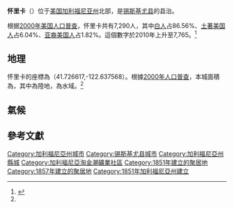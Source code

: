 {{NoteTA
|G1=USState
}}
{{Infobox settlement
|official_name            = 怀里卡
|other_name               =
|native_name              = Yreka
|nickname                 =
|settlement_type          = [[城市|城市]]
|motto                    =
|image_skyline            = Yreka statue.jpg
|imagesize                = 250x200px
|image_caption            = 怀里卡古蹟區入口處的雕像
|image_flag               =
|flag_size                =
|image_seal               =
|seal_size                =
|image_shield             =
|shield_size              =
|image_blank_emblem       =
|blank_emblem_type        =
|blank_emblem_size        =
|image_map                = Siskiyou_County_California_Incorporated_and_Unincorporated_areas_Yreka_Highlighted.svg
|mapsize                  = 250x200px
|map_caption              = 怀里卡在加利福尼亚州中的位置
|image_map1               =
|mapsize1                 =
|map_caption1             =
|image_dot_map            =
|dot_mapsize              =
|dot_map_caption          =
|dot_x                    =
|dot_y                    =
|pushpin_map              = 
|pushpin_label_position   = 
|pushpin_map_caption      =
|pushpin_mapsize          =
|subdivision_type         = [[世界地理索引|國家]]
|subdivision_name         = [[美國|美國]]
|subdivision_type1        = [[美國州份|州]]
|subdivision_name1        = [[加利福尼亚州|加利福尼亚州]]
|subdivision_type2        = [[縣_(美國)|縣]]
|subdivision_name2        = [[錫斯基尤縣|錫斯基尤縣]]
|subdivision_type3        =
|subdivision_name3        =
|subdivision_type4        =
|subdivision_name4        =
|government_footnotes     =
|government_type          =
|leader_title             =
|leader_name              =
|leader_title1            = 
|leader_name1             =
|leader_title2            =
|leader_name2             =
|leader_title3            =
|leader_name3             =
|leader_title4            =
|leader_name4             =
|established_title        = 
|established_date         =
|established_title2       = 
|established_date2        =
|established_title3       = 
|established_date3        =
|area_magnitude           =
| unit_pref               =US
| area_total_sq_mi        = 10.053
| area_land_sq_mi         = 9.980
| area_water_sq_mi        = 0.073
| area_total_km2          = 26.036
| area_land_km2           = 25.847
| area_water_km2          = 0.188
| area_water_percent      = 0.72
|area_footnotes           = <ref name ="Gazetteer files">{{cite web|title=US Gazetteer files 2010|url=http://www.census.gov/geo/www/gazetteer/files/Gaz_places_national.txt|publisher=[[United_States_Census_Bureau|United States Census Bureau]]|accessdate=2013-01-25|archive-url=https://www.webcitation.org/699nOulzi?url=http://www.census.gov/geo/www/gazetteer/files/Gaz_places_national.txt|archive-date=2012-07-14|dead-url=yes}}</ref>
|area_urban_km2           =
|area_urban_sq_mi         =
|area_metro_km2           =
|area_metro_sq_mi         =
|area_blank1_title        =
|area_blank1_km2          =
|area_blank1_sq_mi        =
|population_as_of         = 2010
|population_footnotes     = <ref name ="FactFinder">{{cite web|title=American FactFinder|url=http://factfinder2.census.gov/faces/nav/jsf/pages/index.xhtml|publisher=United States Census Bureau|accessdate=2013-01-25|archive-date=2012-02-17|archive-url=https://www.webcitation.org/65WtHj6J5?url=http://factfinder2.census.gov/faces/nav/jsf/pages/index.xhtml|dead-url=no}}</ref>
|population_note          =
|population_total         = 7765
|population_density_km2   = auto
|population_density_sq_mi = auto
|population_metro         =
|population_density_metro_km2     =
|population_density_metro_sq_mi   =
|population_urban                 =
|population_density_urban_km2     =
|population_density_urban_sq_mi   =
|population_blank1_title          =
|population_blank1                =
|population_density_blank1_km2    =
|population_density_blank1_sq_mi  =
|timezone                 = [[太平洋時區|PST]]
|utc_offset               = −8
|timezone_DST             = [[太平洋時區|PDT]]
|utc_offset_DST           = −7
|coordinates_display      = inline,title
|coordinates_type         = region:US_type:city
|latd = 41 |latm = 43 |lats = 36 |latNS = N
|longd = 122 |longm = 38 |longs = 15 |longEW = W
|elevation_footnotes      = <!--for references: use<ref> </ref> tags-->
|elevation_m              = 787
|elevation_ft             = 2582
|postal_code_type         = [[美國郵政編碼|ZIP代碼]]
|postal_code              = 96097
|area_code                = 530
|blank_name               = [[聯邦信息處理標準|FIPS代碼]]
|blank_info               = 06-86944
|blank1_name              = [[地名信息系統|GNIS代碼]]
|blank1_info              = 1652661
|website                  =  http://ci.yreka.ca.us
|footnotes                =
}}
'''怀里卡'''（{{lang-en|Yreka}}）位于[[美国|美国]][[加利福尼亚州|加利福尼亚州]]北部，是[[锡斯基尤县_(加利福尼亚州)|锡斯基尤县]]的县治。{{GR|6}}

根据[[2000年美国人口普查|2000年美国人口普查]]，怀里卡共有7,290人，其中[[白人|白人]]占86.56%、[[土著美国人|土著美国人]]占6.04%、[[亚裔美国人|亚裔美国人]]占1.82%。{{GR|2}}這個數字於2010年上升至7,765。<ref>{{Cite web |url=http://factfinder2.census.gov/ |title=2010 census factfinder2 |accessdate=2013-07-29 |archive-date=2013-09-11 |archive-url=https://web.archive.org/web/20130911234518/http://factfinder2.census.gov/ |dead-url=no }}</ref>

==地理==
怀里卡的座標為{{Coord|41|43|36|N|122|38|15|W|type:city}}（41.726617,-122.637568）。{{GR|1}}根據[[美國2000年人口普查|2000年人口普查]]，本城面積為{{convert|10.1|sqmi|sqkm|2}}，其中{{convert|10|sqmi|sqkm|2}}為陸地，{{convert|0.1|sqmi|sqkm|2}}為水域。<ref name ="Gazetteer files"/>

== 氣候 ==
{{Weather box
|location = 怀里卡
|single line = Y |imperial first = Y
|Jan record high F =  66
|Feb record high F =  74
|Mar record high F =  81
|Apr record high F =  96
|May record high F = 103
|Jun record high F = 109
|Jul record high F = 112
|Aug record high F = 110
|Sep record high F = 107
|Oct record high F =  95
|Nov record high F =  87
|Dec record high F =  66
|year record high F =112
|Jan high F = 45.9
|Feb high F = 51.4
|Mar high F = 58.0
|Apr high F = 63.8
|May high F = 73.2
|Jun high F = 81.8
|Jul high F = 91.8
|Aug high F = 91.2
|Sep high F = 83.1
|Oct high F = 70.0
|Nov high F = 52.8
|Dec high F = 44.7
|year high F =67.3
|Jan low F = 24.9
|Feb low F = 26.5
|Mar low F = 29.9
|Apr low F = 33.9
|May low F = 40.1
|Jun low F = 45.9
|Jul low F = 51.7
|Aug low F = 50.4
|Sep low F = 43.8
|Oct low F = 35.3
|Nov low F = 28.8
|Dec low F = 24.4
|year low F =36.3
|Jan record low F = −11
|Feb record low F = −11
|Mar record low F =   0
|Apr record low F =  17
|May record low F =  20
|Jun record low F =  26
|Jul record low F =  34
|Aug record low F =  33
|Sep record low F =  20
|Oct record low F =   7
|Nov record low F =   1
|Dec record low F = −11
|year record low F= −11
|precipitation colour = green
|Jan precipitation inch = 3.09
|Feb precipitation inch = 2.07
|Mar precipitation inch = 1.63
|Apr precipitation inch = 1.27
|May precipitation inch = 1.31
|Jun precipitation inch =  .97
|Jul precipitation inch =  .55
|Aug precipitation inch =  .36
|Sep precipitation inch =  .54
|Oct precipitation inch = 1.11
|Nov precipitation inch = 2.92
|Dec precipitation inch = 3.97
|year precipitation inch=19.79

|Jan snow inch = 3.7
|Feb snow inch = 2.6
|Mar snow inch =  .9
|Apr snow inch =  .2
|May snow inch =   0
|Jun snow inch =   0
|Jul snow inch =   0
|Aug snow inch =   0
|Sep snow inch =   0
|Oct snow inch =  .1
|Nov snow inch = 1.3
|Dec snow inch = 3.7
|year snow inch=12.4
|unit precipitation days = 0.01 in
|Jan precipitation days = 13.2
|Feb precipitation days =  9.7
|Mar precipitation days = 10.3
|Apr precipitation days =  8.7
|May precipitation days =  7.6
|Jun precipitation days =  4.6
|Jul precipitation days =  3.0
|Aug precipitation days =  2.5
|Sep precipitation days =  2.7
|Oct precipitation days =  5.3
|Nov precipitation days = 11.4
|Dec precipitation days = 12.7
|year precipitation days =91.7
|unit snow days = 0.1 in
|Jan snow days = 2.0
|Feb snow days = 1.2
|Mar snow days =  .5
|Apr snow days =  .2
|May snow days =   0
|Jun snow days =   0
|Jul snow days =   0
|Aug snow days =   0
|Sep snow days =   0
|Oct snow days =   0
|Nov snow days =  .8
|Dec snow days = 1.8
|year snow days =6.7
|source 1 = NOAA <ref name = NOAA >{{cite web
  |url = http://www.nws.noaa.gov/climate/xmacis.php?wfo=sto
  |title = NowData - NOAA Online Weather Data
  |publisher = [[National_Oceanic_and_Atmospheric_Administration|National Oceanic and Atmospheric Administration]]
  |accessdate = 2012-11-30
  |archive-date = 2012-09-20
  |archive-url = https://web.archive.org/web/20120920214043/http://www.nws.noaa.gov/climate/xmacis.php?wfo=sto
  |dead-url = no
  }}</ref>
|accessdate = 2012年11月30日
|date=2013年7月}}

==參考文獻==
{{reflist|2}}
{{錫斯基尤縣 (加利福尼亞州)}}
{{DEFAULTSORT:Yreka, California}}
[[Category:加利福尼亞州城市|Category:加利福尼亞州城市]]
[[Category:锡斯基尤县城市|Category:锡斯基尤县城市]]
[[Category:加利福尼亞州縣城|Category:加利福尼亞州縣城]]
[[Category:加利福尼亞淘金潮礦業社區|Category:加利福尼亞淘金潮礦業社區]]
[[Category:1851年建立的聚居地|Category:1851年建立的聚居地]]
[[Category:1857年建立的聚居地|Category:1857年建立的聚居地]]
[[Category:1851年加利福尼亞州建立|Category:1851年加利福尼亞州建立]]